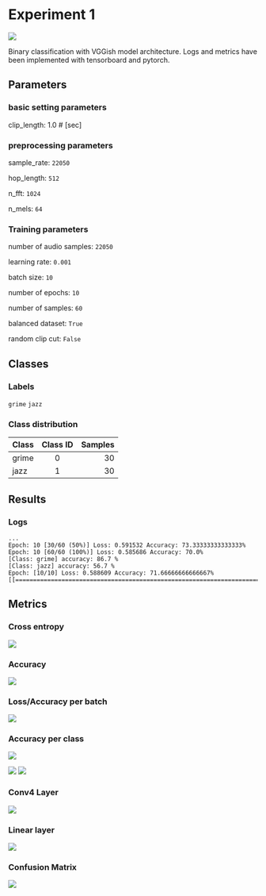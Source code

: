 

# Experiment 1
![](https://img.shields.io/static/v1?label=Tensorboard_log&message=Jan25_22-37-21&color=ee3377)

Binary classification with VGGish model architecture. Logs and metrics have been implemented with tensorboard and pytorch.



## Parameters
### basic setting parameters
clip_length: 1.0 # [sec]

### preprocessing parameters
sample_rate: `22050`

hop_length: `512`

n_fft: `1024`

n_mels: `64`


### Training parameters

number of audio samples: `22050`

learning rate: `0.001`

batch size: `10`

number of epochs: `10`

number of samples: `60`

balanced dataset: `True`

random clip cut: `False`

## Classes
### Labels

` grime `
` jazz `
### Class distribution

| Class        | Class ID |    Samples |
| :------------ | :---------: | ----------: |
| grime        |    0    | 30 |
| jazz     |    1     |    30 |

## Results
### Logs
````
...
Epoch: 10 [30/60 (50%)] Loss: 0.591532 Accuracy: 73.33333333333333%
Epoch: 10 [60/60 (100%)] Loss: 0.585686 Accuracy: 70.0%
[Class: grime] accuracy: 86.7 %
[Class: jazz] accuracy: 56.7 %
Epoch: [10/10] Loss: 0.588609 Accuracy: 71.66666666666667%
[[=============================================================================================]]
````

## Metrics
### Cross entropy

<Image src={loss} width={900} height={400}/>

### Accuracy
<Image src={acc} width={900} height={400}/>

### Loss/Accuracy per batch
<Image src={loss_batch} width={900} height={400}/>

### Accuracy per class
<Image src={classs} width={900} height={400}/>

![](https://img.shields.io/static/v1?label=class&message=grime&color=ee3377)
![](https://img.shields.io/static/v1?label=class&message=jazz&color=009988)

### Conv4 Layer
<Image src={conv} width={900} height={400}/>

### Linear layer

<Image src={linear_histogram} width={900} height={400}/>

### Confusion Matrix
<Image src={cf} width={900} height={400}/>

